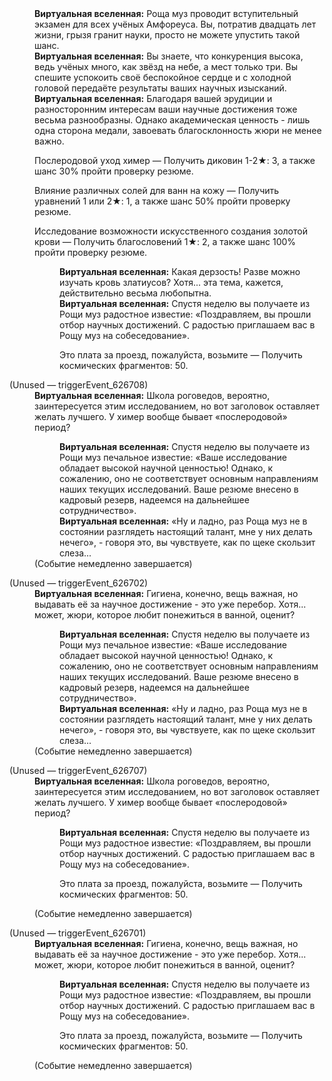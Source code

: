 {{Диалог Начало}}
:'''Виртуальная вселенная:''' Роща муз проводит вступительный экзамен для всех учёных Амфореуса. Вы, потратив двадцать лет жизни, грызя гранит науки, просто не можете упустить такой шанс.
:'''Виртуальная вселенная:''' Вы знаете, что конкуренция высока, ведь учёных много, как звёзд на небе, а мест только три. Вы спешите успокоить своё беспокойное сердце и с холодной головой передаёте результаты ваших научных изысканий.
:'''Виртуальная вселенная:''' Благодаря вашей эрудиции и разносторонним интересам ваши научные достижения тоже весьма разнообразны. Однако академическая ценность - лишь одна сторона медали, завоевать благосклонность жюри не менее важно.
:{{Диалог|Звезда}} Послеродовой уход химер &mdash; Получить диковин 1-2★: 3, а также шанс 30% пройти проверку резюме.
:{{Диалог|Звезда}} Влияние различных солей для ванн на кожу &mdash; Получить уравнений 1 или 2★: 1, а также шанс 50% пройти проверку резюме.
:{{Диалог|Звезда}} Исследование возможности искусственного создания золотой крови &mdash; Получить благословений 1★: 2, а также шанс 100% пройти проверку резюме.
::'''Виртуальная вселенная:''' Какая дерзость! Разве можно изучать кровь златиусов? Хотя... эта тема, кажется, действительно весьма любопытна.
::'''Виртуальная вселенная:''' Спустя неделю вы получаете из Рощи муз радостное известие: «Поздравляем, вы прошли отбор научных достижений. С радостью приглашаем вас в Рощу муз на собеседование».
::{{Диалог|Звезда}} Это плата за проезд, пожалуйста, возьмите &mdash; Получить космических фрагментов: 50.

;(Unused &mdash; triggerEvent_626708)
:'''Виртуальная вселенная:''' Школа роговедов, вероятно, заинтересуется этим исследованием, но вот заголовок оставляет желать лучшего. У химер вообще бывает «послеродовой» период?
::'''Виртуальная вселенная:''' Спустя неделю вы получаете из Рощи муз печальное известие: «Ваше исследование обладает высокой научной ценностью! Однако, к сожалению, оно не соответствует основным направлениям наших текущих исследований. Ваше резюме внесено в кадровый резерв, надеемся на дальнейшее сотрудничество».
::'''Виртуальная вселенная:''' «Ну и ладно, раз Роща муз не в состоянии разглядеть настоящий талант, мне у них делать нечего», - говоря это, вы чувствуете, как по щеке скользит слеза...
:;(Событие немедленно завершается)

;(Unused &mdash; triggerEvent_626702)
:'''Виртуальная вселенная:''' Гигиена, конечно, вещь важная, но выдавать её за научное достижение - это уже перебор. Хотя... может, жюри, которое любит понежиться в ванной, оценит?
::'''Виртуальная вселенная:''' Спустя неделю вы получаете из Рощи муз печальное известие: «Ваше исследование обладает высокой научной ценностью! Однако, к сожалению, оно не соответствует основным направлениям наших текущих исследований. Ваше резюме внесено в кадровый резерв, надеемся на дальнейшее сотрудничество».
::'''Виртуальная вселенная:''' «Ну и ладно, раз Роща муз не в состоянии разглядеть настоящий талант, мне у них делать нечего», - говоря это, вы чувствуете, как по щеке скользит слеза...
:;(Событие немедленно завершается)

;(Unused &mdash; triggerEvent_626707)
:'''Виртуальная вселенная:''' Школа роговедов, вероятно, заинтересуется этим исследованием, но вот заголовок оставляет желать лучшего. У химер вообще бывает «послеродовой» период?
::'''Виртуальная вселенная:''' Спустя неделю вы получаете из Рощи муз радостное известие: «Поздравляем, вы прошли отбор научных достижений. С радостью приглашаем вас в Рощу муз на собеседование».
::{{Диалог|Звезда}} Это плата за проезд, пожалуйста, возьмите &mdash; Получить космических фрагментов: 50.
:;(Событие немедленно завершается)

;(Unused &mdash; triggerEvent_626701)
:'''Виртуальная вселенная:''' Гигиена, конечно, вещь важная, но выдавать её за научное достижение - это уже перебор. Хотя... может, жюри, которое любит понежиться в ванной, оценит?
::'''Виртуальная вселенная:''' Спустя неделю вы получаете из Рощи муз радостное известие: «Поздравляем, вы прошли отбор научных достижений. С радостью приглашаем вас в Рощу муз на собеседование».
::{{Диалог|Звезда}} Это плата за проезд, пожалуйста, возьмите &mdash; Получить космических фрагментов: 50.
:;(Событие немедленно завершается)
{{Диалог Конец}}